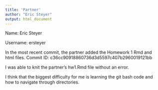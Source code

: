 ```yaml
---
title: 'Partner'
author: "Eric Steyer"
output: html_document
---
```



Name: Eric Steyer

Username: ersteyer

In the most recent commit, the partner added the Homework 1 Rmd and html files.
Commit ID: c36cc90918860736d3d5597c407b2960019121bb

I was able to knit the partner's hw1.Rmd file without an error.

I think that the biggest difficulty for me is learning the git bash code and how to navigate through directories.
